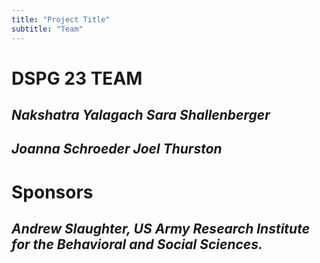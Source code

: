 ```yaml
---
title: "Project Title"
subtitle: "Team"
---
```


# DSPG 23 TEAM

## *Nakshatra Yalagach*         *Sara Shallenberger*

## *Joanna Schroeder*           *Joel Thurston*

# Sponsors  
## *Andrew Slaughter, US Army Research Institute for the Behavioral and Social Sciences.*
